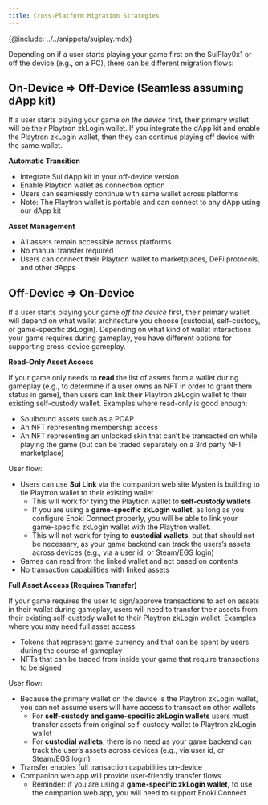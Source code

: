 ```yaml
---
title: Cross-Platform Migration Strategies
---
```


{@include: ../../snippets/suiplay.mdx}

Depending on if a user starts playing your game first on the SuiPlay0x1 or off the device (e.g., on a PC), there can be different migration flows:

## **On-Device ⇒ Off-Device (Seamless assuming dApp kit)**

If a user starts playing your game *on the device* first, their primary wallet will be their Playtron zkLogin wallet. If you integrate the dApp kit and enable the Playtron zkLogin wallet, then they can continue playing off device with the same wallet.

**Automatic Transition**

* Integrate Sui dApp kit in your off-device version  
* Enable Playtron wallet as connection option  
* Users can seamlessly continue with same wallet across platforms  
* Note: The Playtron wallet is portable and can connect to any dApp using our dApp kit

**Asset Management**

* All assets remain accessible across platforms  
* No manual transfer required  
* Users can connect their Playtron wallet to marketplaces, DeFi protocols, and other dApps

## **Off-Device ⇒ On-Device**

If a user starts playing your game *off the device* first, their primary wallet will depend on what wallet architecture you choose (custodial, self-custody, or game-specific zkLogin). Depending on what kind of wallet interactions your game requires during gameplay, you have different options for supporting cross-device gameplay.

**Read-Only Asset Access**

If your game only needs to **read** the list of assets from a wallet during gameplay (e.g., to determine if a user owns an NFT in order to grant them status in game), then users can link their Playtron zkLogin wallet to their existing self-custody wallet. Examples where read-only is good enough:

*  Soulbound assets such as a POAP  
* An NFT representing membership access  
* An NFT representing an unlocked skin that can’t be transacted on while playing the game (but can be traded separately on a 3rd party NFT marketplace)

User flow:

* Users can use **Sui Link** via the companion web site Mysten is building to tie Playtron wallet to their existing wallet  
  * This will work for tying the Playtron wallet to **self-custody wallets**  
  * If you are using a **game-specific zkLogin wallet**, as long as you configure Enoki Connect properly, you will be able to link your game-specific zkLogin wallet with the Playtron wallet.  
  * This will not work for tying to **custodial wallets**, but that should not be necessary, as your game backend can track the users’s assets across devices (e.g., via a user id, or Steam/EGS login)  
* Games can read from the linked wallet and act based on contents  
* No transaction capabilities with linked assets

**Full Asset Access (Requires Transfer)**

If your game requires the user to sign/approve transactions to act on assets in their wallet during gameplay, users will need to transfer their assets from their existing self-custody wallet to their Playtron zkLogin wallet. Examples where you may need full asset access:

* Tokens that represent game currency and that can be spent by users during the course of gameplay  
* NFTs that can be traded from inside your game that require transactions to be signed

User flow:

* Because the primary wallet on the device is the Playtron zkLogin wallet, you can not assume users will have access to transact on other wallets  
  * For **self-custody and game-specific zkLogin wallets** users must transfer assets from original self-custody wallet to Playtron zkLogin wallet  
  * For **custodial wallets**, there is no need as your game backend can track the user’s assets across devices (e.g., via user id, or Steam/EGS login)  
* Transfer enables full transaction capabilities on-device  
* Companion web app will provide user-friendly transfer flows  
  * Reminder: if you are using a **game-specific zkLogin wallet,** to use the companion web app, you will need to support Enoki Connect
